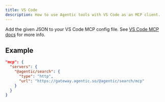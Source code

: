 ```yaml
---
title: VS Code
description: How to use Agentic tools with VS Code as an MCP client.
---
```


Add the given JSON to your VS Code MCP config file. See [VS Code MCP docs](https://code.visualstudio.com/docs/copilot/chat/mcp-servers) for more info.

## Example

```json
"mcp": {
  "servers": {
    "@agentic/search": {
      "type": "http",
      "url": "https://gateway.agentic.so/@agentic/search/mcp"
    }
  }
}
```
